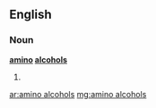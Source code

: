 ==English==

===Noun===
'''[[amino]] [[alcohols]]'''

# {{plural of|[[amino alcohol]]}}

[[ar:amino alcohols]]
[[mg:amino alcohols]]